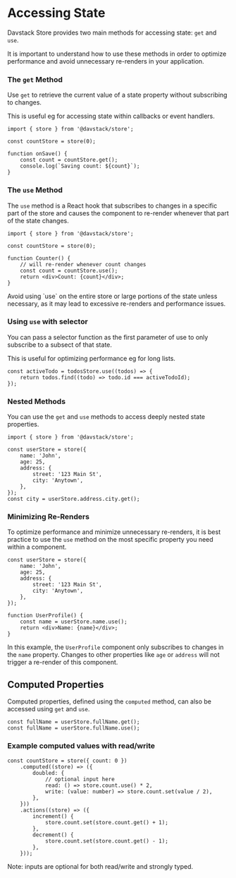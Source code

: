 
# Accessing State

Davstack Store provides two main methods for accessing state: `get` and `use`.

It is important to understand how to use these methods in order to optimize performance and avoid unnecessary re-renders in your application.

### The `get` Method

Use `get` to retrieve the current value of a state property without subscribing to changes.

This is useful eg for accessing state within callbacks or event handlers.

```tsx
import { store } from '@davstack/store';

const countStore = store(0);

function onSave() {
	const count = countStore.get();
	console.log(`Saving count: ${count}`);
}
```

### The `use` Method

The `use` method is a React hook that subscribes to changes in a specific part of the store and causes the component to re-render whenever that part of the state changes.

```tsx
import { store } from '@davstack/store';

const countStore = store(0);

function Counter() {
	// will re-render whenever count changes
	const count = countStore.use();
	return <div>Count: {count}</div>;
}
```

<Callout type="warning" emoji="⚠️">
	Avoid using `use` on the entire store or large portions of the state unless
	necessary, as it may lead to excessive re-renders and performance issues.
</Callout>

### Using `use` with selector

You can pass a selector function as the first parameter of use to only subscribe to a subsect of that state.

This is useful for optimizing performance eg for long lists.

```tsx
const activeTodo = todosStore.use((todos) => {
	return todos.find((todo) => todo.id === activeTodoId);
});
```

### Nested Methods

You can use the `get` and `use` methods to access deeply nested state properties.

```tsx
import { store } from '@davstack/store';

const userStore = store({
	name: 'John',
	age: 25,
	address: {
		street: '123 Main St',
		city: 'Anytown',
	},
});
const city = userStore.address.city.get();
```

### Minimizing Re-Renders

To optimize performance and minimize unnecessary re-renders, it is best practice to use the `use` method on the most specific property you need within a component.

```tsx
const userStore = store({
	name: 'John',
	age: 25,
	address: {
		street: '123 Main St',
		city: 'Anytown',
	},
});

function UserProfile() {
	const name = userStore.name.use();
	return <div>Name: {name}</div>;
}
```

In this example, the `UserProfile` component only subscribes to changes in the `name` property. Changes to other properties like `age` or `address` will not trigger a re-render of this component.

## Computed Properties

Computed properties, defined using the `computed` method, can also be accessed using `get` and `use`.

```tsx
const fullName = userStore.fullName.get();
const fullName = userStore.fullName.use();
```

### Example computed values with read/write

```tsx
const countStore = store({ count: 0 })
	.computed((store) => ({
		doubled: {
			// optional input here
			read: () => store.count.use() * 2,
			write: (value: number) => store.count.set(value / 2),
		},
	}))
	.actions((store) => ({
		increment() {
			store.count.set(store.count.get() + 1);
		},
		decrement() {
			store.count.set(store.count.get() - 1);
		},
	}));
```

Note: inputs are optional for both read/write and strongly typed.
